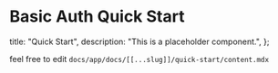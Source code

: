 # Basic Auth Quick Start

  title: "Quick Start",
  description: "This is a placeholder component.",
};

feel free to edit `docs/app/docs/[[...slug]]/quick-start/content.mdx`
